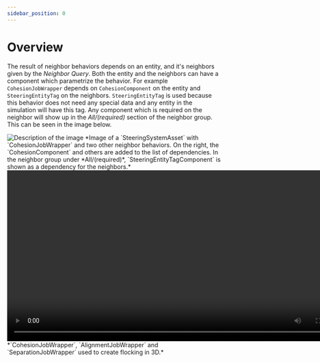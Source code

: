 ```yaml
---
sidebar_position: 0
---
```


# Overview

The result of neighbor behaviors depends on an entity, and it's neighbors given by the *Neighbor Query*. Both the entity and the neighbors can have a component which parametrize the behavior. For example `CohesionJobWrapper` depends on `CohesionComponent` on the entity and `SteeringEntityTag` on the neighbors. `SteeringEntityTag` is used because this behavior does not need any special data and any entity in the simulation will have this tag. Any component which is required on the neighbor will show up in the *All/(required)* section of the neighbor group. This can be seen in the image below. 

<img src="/img/samples/flocking/Asset.png" alt="Description of the image"/>
*Image of a `SteeringSystemAsset` with `CohesionJobWrapper` and two other neighbor behaviors. On the right, the `CohesionComponent` and others are added to the list of dependencies. In the neighbor group under *All/(required)*, `SteeringEntityTagComponent` is shown as a dependency for the neighbors.* 

<video controls width="800">
  <source src="/videos/samples/flocking/3D.mp4" type="video/mp4" />
  Your browser does not support the video tag.
</video>
*`CohesionJobWrapper`, `AlignmentJobWrapper` and `SeparationJobWrapper` used to create flocking in 3D.*
